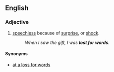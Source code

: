 ==English==

===Adjective===
{{en-adj|head=[[lost]] [[for]] [[words]]}}

# [[speechless]] because of [[surprise]], or [[shock]].
#: ''When I saw the gift, I was '''lost for words'''.''

====Synonyms====
* [[at a loss for words]]
